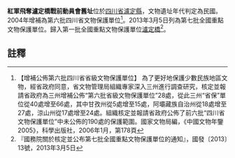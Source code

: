 {{msg:四川省文物保護單位
|名稱 = 紅軍飛奪瀘定橋戰前動員會舊址
|編號 = 21
|圖片 = 
|級別 = S6A
|分類 = 
|時代 = 民國
|地点 = [[四川省|四川省]][[瀘定縣|瀘定縣]]
|坐標 =
|登錄 = 2004年
}}
{{msg:四川省文物保護單位
|名稱 = 紅軍飛奪瀘定橋戰前動員會舊址
|編號 = 1987
|圖片 = 
|級別 = 107
|分類 = 
|時代 = 1935年
|地点 = [[四川省|四川省]][[甘孜藏族自治州|甘孜藏族自治州]][[瀘定縣|瀘定縣]]
|坐標 =
|登錄 = 2013年3月5日
}}
'''紅軍飛奪瀘定橋戰前動員會舊址'''位於[[四川省|四川省]][[瀘定縣|瀘定縣]]，文物遺址年代判定為民國。2004年增補為第六批四川省文物保護單位<ref>【增補公佈第六批四川省省級文物保護單位】  為了更好地保護少數民族地區文物，經省政府同意，省文物管理局組織專家深入三州進行調查研究，核定並報請省政府為三州增補公佈“第六批省級文物保護單位”28處，從此三州“省保”單位從40處增至66處，其中甘孜州從5處增至15處，阿壩藏族自治州從18處增至27處，涼山州從17處增至24處。組織核定並報請省政府公佈了前六批“四川省文物保護單位”中未公佈的190處的保護範圍。國家文物局編，《中國文物年鑒2005》，科學出版社，2006年1月，第178頁</ref>。2013年3月5日列為第七批全國重點文物保護單位。歸入第一批全國重點文物保護單位[[瀘定橋|瀘定橋]]<ref>『國務院關於核定並公布第七批全國重點文物保護單位的通知』，國發〔2013〕13號，2013年3月5日</ref>。
==註釋==
{{reflist}}
{{文物保護單位小作品}}
{{四川全國重點文物保護單位}}